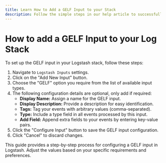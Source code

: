 ```yaml
---
title: Learn How to Add a GELF Input to your Stack
description: Follow the simple steps in our help article to successfully configure a GELF Input on your Logstash Instance
---
```


# How to add a GELF Input to your Log Stack

To set up the GELF input in your Logstash stack, follow these steps:

1. Navigate to `Logstash Inputs` settings.
2. Click on the "Add New Input" button.
3. Choose the "GELF" option you require from the list of available input types.
4. The following configuration details are optional, only add if required:
   - **Display Name:** Assign a name for the GELF input.
   - **Display Description:** Provide a description for easy identification.
   - **Tags:** Tag your events with arbitrary values (comma-separated).
   - **Type:** Include a type field in all events processed by this input.
   - **Add Field:** Append extra fields to your events by entering key-value pairs.
5. Click the "Configure Input" button to save the GELF input configuration.
6. Click "Cancel" to discard changes.

This guide provides a step-by-step process for configuring a GELF input in Logstash. 
Adjust the values based on your specific requirements and preferences.